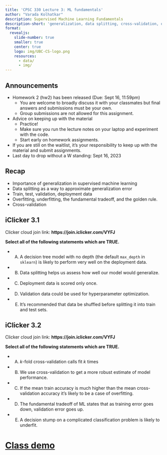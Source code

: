 ```yaml
---
title: 'CPSC 330 Lecture 3: ML fundamentals'
author: "Varada Kolhatkar"
description: Supervised Machine Learning Fundamentals
description-short: 'generalization, data splitting, cross-validation, overfitting, underfitting, the fundamental tradeoff, the golden rule'
format:
  revealjs:
    slide-number: true
    smaller: true
    center: true
    logo: img/UBC-CS-logo.png
    resources:
      - data/
      - img/
---
```


## Announcements 

- Homework 2 (hw2) has been released (Due: Sept 16, 11:59pm)
  - You are welcome to broadly discuss it with your classmates but final answers and submissions must be your own.
  - Group submissions are not allowed for this assignment.
- Advice on keeping up with the material
  - Practice!
  - Make sure you run the lecture notes on your laptop and experiment with the code. 
  - Start early on homework assignments.
- If you are still on the waitlist, it’s your responsibility to keep up with the material and submit assignments.
- Last day to drop without a W standing: Sept 16, 2023

## Recap 
- Importance of generalization in supervised machine learning
- Data splitting as a way to approximate generalization error
- Train, test, validation, deployment data
- Overfitting, underfitting, the fundamental tradeoff, and the golden rule.
- Cross-validation


## iClicker 3.1

Clicker cloud join link: **https://join.iclicker.com/VYFJ**

**Select all of the following statements which are TRUE.**

- (A) A decision tree model with no depth (the default `max_depth` in `sklearn`) is likely to perform very well on the deployment data.
- (B) Data splitting helps us assess how well our model would generalize.
- (C) Deployment data is scored only once.
- (D) Validation data could be used for hyperparameter optimization.
- (E) It’s recommended that data be shuffled before splitting it into train and test sets.


## iClicker 3.2

Clicker cloud join link: **https://join.iclicker.com/VYFJ**

**Select all of the following statements which are TRUE.**

- (A) $k$-fold cross-validation calls fit $k$ times
- (B) We use cross-validation to get a more robust estimate of model performance.
- (C) If the mean train accuracy is much higher than the mean cross-validation accuracy it's likely to be a case of overfitting.
- (D) The fundamental tradeoff of ML states that as training error goes down, validation error goes up.
- (E) A decision stump on a complicated classification problem is likely to underfit.


# [Class demo](https://github.com/UBC-CS/cpsc330-2024W1/blob/main/lectures/102-Varada-lectures/class_demos/demo_03-ml-fundamentals.ipynb)